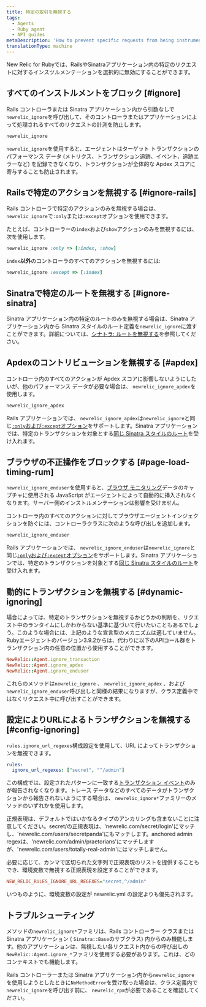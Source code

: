 ```yaml
---
title: 特定の取引を無視する
tags:
  - Agents
  - Ruby agent
  - API guides
metaDescription: 'How to prevent specific requests from being instrumented entirely in New Relic, or prevent them from being factored into your Apdex score.'
translationType: machine
---
```


New Relic for Rubyでは、RailsやSinatraアプリケーション内の特定のリクエストに対するインスツルメンテーションを選択的に無効にすることができます。

## すべてのインストルメントをブロック [#ignore]

Rails コントローラまたは Sinatra アプリケーション内から引数なしで`newrelic_ignore`を呼び出して、そのコントローラまたはアプリケーションによって処理されるすべてのリクエストの計測を防止します。

```rb
newrelic_ignore
```

`newrelic_ignore`を使用すると、エージェントはターゲット トランザクションのパフォーマンス データ (メトリクス、トランザクション追跡、イベント、追跡エラーなど) を記録できなくなり、トランザクションが全体的な Apdex スコアに寄与することも防止されます。

## Railsで特定のアクションを無視する [#ignore-rails]

Rails コントローラで特定のアクションのみを無視する場合は、 `newrelic_ignore`で`:only`または`:except`オプションを使用できます。

たとえば、コントローラーの`index`および`show`アクションのみを無視するには、次を使用します。

```rb
newrelic_ignore :only => [:index, :show]
```

`index`**以外**のコントローラのすべてのアクションを無視するには:

```rb
newrelic_ignore :except => [:index]
```

## Sinatraで特定のルートを無視する [#ignore-sinatra]

Sinatra アプリケーション内の特定のルートのみを無視する場合は、Sinatra アプリケーション内から Sinatra スタイルのルート定義を`newrelic_ignore`に渡すことができます。詳細については、[シナトラ: ルートを無視する](/docs/agents/ruby-agent/frameworks/sinatra-support#ignoring-routes)を参照してください。

## Apdexのコントリビューションを無視する [#apdex]

コントローラ内のすべてのアクションが Apdex スコアに影響しないようにしたいが、他のパフォーマンス データが必要な場合は、 `newrelic_ignore_apdex`を使用します。

```rb
newrelic_ignore_apdex
```

Rails アプリケーションでは、 `newrelic_ignore_apdex`は`newrelic_ignore`と同じ[`:only`および`:except`オプション](#ignore-rails)をサポートします。Sinatra アプリケーションでは、特定のトランザクションを対象とする[同じ Sinatra スタイルのルート](#ignore-sinatra)を受け入れます。

## ブラウザの不正操作をブロックする [#page-load-timing-rum]

`newrelic_ignore_enduser`を使用すると、[ブラウザ モニタリング](/docs/agents/ruby-agent/features/page-load-timing-ruby)データのキャプチャに使用される JavaScript がエージェントによって自動的に挿入されなくなります。サーバー側のインストルメンテーションは影響を受けません。

コントローラ内のすべてのアクションに対してブラウザエージェントインジェクションを防ぐには、コントローラクラスに次のような呼び出しを追加します。

```rb
newrelic_ignore_enduser
```

Rails アプリケーションでは、 `newrelic_ignore_enduser`は`newrelic_ignore`と同じ[`:only`および`:except`オプション](#ignore-rails)をサポートします。Sinatra アプリケーションでは、特定のトランザクションを対象とする[同じ Sinatra スタイルのルート](#ignore-sinatra)を受け入れます。

## 動的にトランザクションを無視する [#dynamic-ignoring]

場合によっては、特定のトランザクションを無視するかどうかの判断を、リクエスト中のランタイムにしかわからない基準に基づいて行いたいこともあるでしょう。このような場合には、上記のような宣言型のメカニズムは適していません。Rubyエージェントのバージョン3.9.2からは、代わりに以下のAPIコール群をトランザクション内の任意の位置から使用することができます。

```rb
NewRelic::Agent.ignore_transaction
NewRelic::Agent.ignore_apdex
NewRelic::Agent.ignore_enduser
```

これらのメソッドは`newrelic_ignore` 、 `newrelic_ignore_apdex` 、および`newrelic_ignore_enduser`呼び出しと同様の結果になりますが、クラス定義中ではなくリクエスト中に呼び出すことができます。

## 設定によりURLによるトランザクションを無視する [#config-ignoring]

`rules.ignore_url_regexes`構成設定を使用して、URL によってトランザクションを無視できます。

```yml
rules:
  ignore_url_regexes: ["secret", "^/admin"]
```

この構成では、設定されたパターンに一致する[トランザクション イベント](/docs/telemetry-data-platform/understand-data/event-data/events-reported-apm/)のみが報告されなくなります。トレース データなどのすべてのデータがトランザクションから報告されないようにする場合は、 `newrelic_ignore*`ファミリーのメソッドのいずれかを使用します。

正規表現は、デフォルトではいかなるタイプのアンカリングも含まないことに注意してください。secret/の正規表現は、'newrelic.com/secret/login'にマッチし、'newrelic.com/users/secretpanda'にもマッチします。anchored admin regexは、'newrelic.com/admin/praetorians'にマッチしますが、'newrelic.com/users/totally-real-admin'にはマッチしません。

必要に応じて、カンマで区切られた文字列で正規表現のリストを提供することもでき、環境変数で無視する正規表現を設定することができます。

```ini
NEW_RELIC_RULES_IGNORE_URL_REGEXES="secret,^/admin"
```

いつものように、環境変数の設定が newrelic.yml の設定よりも優先されます。

## トラブルシューティング

メソッドの`newrelic_ignore*`ファミリは、Rails コントローラー クラスまたは Sinatra アプリケーション ( `Sinatra::Base`のサブクラス) 内からのみ機能します。他のアプリケーションは、無視したい各リクエスト内からの呼び出しの`NewRelic::Agent.ignore_*`ファミリを使用する必要があります。これは、どのコンテキストでも機能します。

Rails コントローラーまたは Sinatra アプリケーション内から`newrelic_ignore`を使用しようとしたときに`NoMethodError`を受け取った場合は、クラス定義内で`newrelic_ignore`を呼び出す前に、 `newrelic_rpm`が必要であることを確認してください。